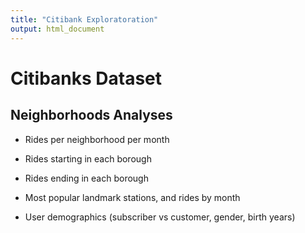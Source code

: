 ```yaml
---
title: "Citibank Exploratoration"
output: html_document
---
```


# Citibanks Dataset

## Neighborhoods Analyses

* Rides per neighborhood per month

* Rides starting in each borough 

* Rides ending in each borough

* Most popular landmark stations, and rides by month

* User demographics (subscriber vs customer, gender, birth years)